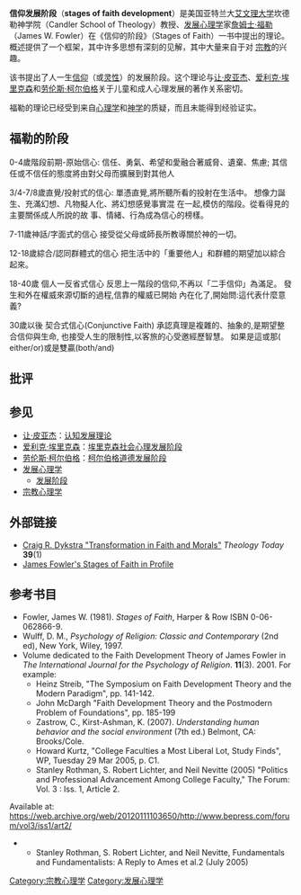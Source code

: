 
'''信仰发展阶段'''（'''stages of faith development'''）是美国亚特兰大[[艾文理大学|艾文理大学]]坎德勒神学院（Candler School of Theology）教授、[[发展心理学|发展心理学]]家[[詹姆士·福勒|詹姆士·福勒]]（James W. Fowler）在《信仰的阶段》（Stages of Faith）一书中提出的理论。概述提供了一个框架，其中许多思想有深刻的见解，其中大量来自于对 [[宗教|宗教]]的兴趣。

该书提出了人一生[[信仰|信仰]]（或[[灵性|灵性]]）的发展阶段。这个理论与[[让·皮亚杰|让·皮亚杰]]、[[爱利克·埃里克森|爱利克·埃里克森]]和[[劳伦斯·柯尔伯格|劳伦斯·柯尔伯格]]关于儿童和成人心理发展的著作关系密切。

福勒的理论已经受到来自[[心理学|心理学]]和[[神学|神学]]的质疑，而且未能得到经验证实。

==福勒的阶段==

0-4歲階段前期-原始信心: 信任、勇氣、希望和愛融合著威脅、遺棄、焦慮; 其信任或不信任的態度將由對父母而擴展到對其他人

3/4-7/8歲直覺/投射式的信心: 單憑直覺,將所聽所看的投射在生活中。 想像力誕生、充滿幻想、凡物擬人化、將幻想感覺事實混 在一起,模仿的階段。從看得見的主要關係成人所說的故 事、情緒、行為成為信心的榜樣。

7-11歲神話/字面式的信心 接受從父母或師長所教導關於神的一切。

12-18歲綜合/認同群體式的信心 把生活中的「重要他人」和群體的期望加以綜合起來。

18-40歲 個人一反省式信心 反思上一階段的信仰,不再以「二手信仰」為滿足。 發生和外在權威來源切斷的過程,信靠的權威已開始 內在化了,開始問:這代表什麼意義?

30歲以後 契合式信心(Conjunctive Faith) 承認真理是複雜的、抽象的,是期望整合信仰與生命, 也接受人生的限制性,以客旅的心受邀經歷智慧。 如果是這或那( either/or)或是雙贏(both/and)

==批评==

==参见==
*[[让·皮亚杰|让·皮亚杰]]：[[认知发展理论|认知发展理论]]
*[[爱利克·埃里克森|爱利克·埃里克森]]：[[埃里克森社会心理发展阶段|埃里克森社会心理发展阶段]]
*[[劳伦斯·柯尔伯格|劳伦斯·柯尔伯格]]：[[柯尔伯格道德发展阶段|柯尔伯格道德发展阶段]] 
*[[发展心理学|发展心理学]]
**[[发展阶段|发展阶段]]
*[[宗教心理学|宗教心理学]]


==外部链接==
*[http://theologytoday.ptsem.edu/apr1982/v39-1-tabletalk1.htm Craig R. Dykstra "Transformation in Faith and Morals"]{{Wayback|url=http://theologytoday.ptsem.edu/apr1982/v39-1-tabletalk1.htm |date=20120205061858 }} ''Theology Today'' '''39'''(1)
*[http://jmm.aaa.net.au/articles/2219.htm James Fowler's Stages of Faith in Profile] {{Wayback|url=http://jmm.aaa.net.au/articles/2219.htm |date=20120615015457 }}

==参考书目==
*Fowler, James W. (1981). ''Stages of Faith'', Harper & Row ISBN 0-06-062866-9.
*Wulff, D. M., ''Psychology of Religion: Classic and Contemporary'' (2nd ed), New York, Wiley, 1997.
*Volume dedicated to the Faith Development Theory of James Fowler in ''The International Journal for the Psychology of Religion''. '''11'''(3). 2001. For example:
**Heinz Streib, "The Symposium on Faith Development Theory and the Modern Paradigm", pp. 141-142.
**John McDargh "Faith Development Theory and the Postmodern Problem of Foundations", pp. 185-199
**Zastrow, C., Kirst-Ashman, K. (2007). ''Understanding human behavior and the social environment'' (7th ed.) Belmont, CA: Brooks/Cole.
**Howard Kurtz, "College Faculties a Most Liberal Lot, Study Finds", WP, Tuesday 29 Mar 2005, p. C1.
**Stanley Rothman, S. Robert Lichter, and Neil Nevitte (2005) "Politics and Professional Advancement Among College Faculty," The Forum: Vol. 3 : Iss. 1, Article 2. 
Available at: https://web.archive.org/web/20120111103650/http://www.bepress.com/forum/vol3/iss1/art2/ 
**Stanley Rothman, S. Robert Lichter, and Neil Nevitte, Fundamentals and Fundamentalists: A Reply to Ames et al.2 (July 2005)

[[Category:宗教心理学|Category:宗教心理学]]
[[Category:发展心理学|Category:发展心理学]]